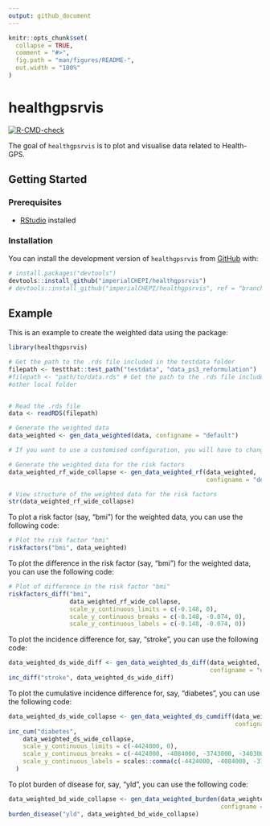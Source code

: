 ```yaml
---
output: github_document
---
```


<!-- README.md is generated from README.Rmd. Please edit that file -->

```r
knitr::opts_chunk$set(
  collapse = TRUE,
  comment = "#>",
  fig.path = "man/figures/README-",
  out.width = "100%"
)
```

# healthgpsrvis

<!-- badges: start -->
[![R-CMD-check](https://github.com/imperialCHEPI/healthgpsrvis/actions/workflows/R-CMD-check.yaml/badge.svg)](https://github.com/imperialCHEPI/healthgpsrvis/actions/workflows/R-CMD-check.yaml)
<!-- badges: end -->

The goal of `healthgpsrvis` is to plot and visualise data related to Health-GPS.

## Getting Started

### Prerequisites

- [RStudio](https://posit.co/download/rstudio-desktop/) installed
<!-- - [renv](https://rstudio.github.io/renv/) installed -->

### Installation

You can install the development version of `healthgpsrvis` from [GitHub](https://github.com/) with:

``` r
# install.packages("devtools")
devtools::install_github("imperialCHEPI/healthgpsrvis")
# devtools::install_github("imperialCHEPI/healthgpsrvis", ref = "branch-name")
```

## Example

This is an example to create the weighted data using the package:

```r
library(healthgpsrvis)

# Get the path to the .rds file included in the testdata folder
filepath <- testthat::test_path("testdata", "data_ps3_reformulation")
#filepath <- "path/to/data.rds" # Get the path to the .rds file included in any 
#other local folder


# Read the .rds file
data <- readRDS(filepath)

# Generate the weighted data
data_weighted <- gen_data_weighted(data, configname = "default")

# If you want to use a customised configuration, you will have to change the configname to "production". Then make sure you are editing to use the values (under the `production` field) that you need in the `config.yml` file which is located in the `inst/config` folder.

# Generate the weighted data for the risk factors
data_weighted_rf_wide_collapse <- gen_data_weighted_rf(data_weighted, 
                                                       configname = "default")

# View structure of the weighted data for the risk factors
str(data_weighted_rf_wide_collapse)
```

To plot a risk factor (say, "bmi") for the weighted data, you can use the 
following code:

```r
# Plot the risk factor "bmi"
riskfactors("bmi", data_weighted)
```

To plot the difference in the risk factor (say, "bmi") for the weighted data, 
you can use the following code:

```r
# Plot of difference in the risk factor "bmi"
riskfactors_diff("bmi", 
                 data_weighted_rf_wide_collapse,
                 scale_y_continuous_limits = c(-0.148, 0),
                 scale_y_continuous_breaks = c(-0.148, -0.074, 0),
                 scale_y_continuous_labels = c(-0.148, -0.074, 0))
```

To plot the incidence difference for, say, "stroke", you can use the following 
code:

```r
data_weighted_ds_wide_diff <- gen_data_weighted_ds_diff(data_weighted, 
                                                        configname = "default")
inc_diff("stroke", data_weighted_ds_wide_diff)
```

To plot the cumulative incidence difference for, say, "diabetes", you can use the following code:

```r
data_weighted_ds_wide_collapse <- gen_data_weighted_ds_cumdiff(data_weighted,
                                                               configname = "default")
inc_cum("diabetes",
    data_weighted_ds_wide_collapse,
    scale_y_continuous_limits = c(-4424000, 0),
    scale_y_continuous_breaks = c(-4424000, -4084000, -3743000, -3403000, -3063000, -2722000, -2382000, -2042000, -1701000, -1361000, -1021000, -681000, -340000, 0),
    scale_y_continuous_labels = scales::comma(c(-4424000, -4084000, -3743000, -3403000, -3063000, -2722000, -2382000, -2042000, -1701000, -1361000, -1021000, -681000, -340000, 0))
  )
```

To plot burden of disease for, say, "yld", you can use the following code:

```r
data_weighted_bd_wide_collapse <- gen_data_weighted_burden(data_weighted,
                                                           configname = "default")
burden_disease("yld", data_weighted_bd_wide_collapse)
```

<!--
### Cloning the Repository

```bash
git clone https://github.com/imperialCHEPI/healthgps-plots.git
cd healthgps-plots
```

### Setting Up the Project Environment with renv

1. Activate the renv environment:
```bash
Rscript -e 'renv::activate()'
```

2. Install project dependencies:
```bash
Rscript -e 'renv::restore()'
```

### Running the Script
You can now run the visualisation script using:
```bash
Rscript Visualisation.R path/to/HealthGPS_Result_S1.csv path/to/HealthGPS_Result_S2.csv path/to/HealthGPS_Result_S4.csv path/to/HealthGPS_Result_S5.csv
```

### Updating Dependencies
If you make changes to the project dependencies or want to ensure you have the latest versions, you can update the renv.lock file:
```bash
Rscript -e 'renv::snapshot()'
```

### Deactivating the renv Environment
After you are done using the project, you can deactivate the renv environment:
```bash
Rscript -e 'renv::deactivate()'
```
-->
